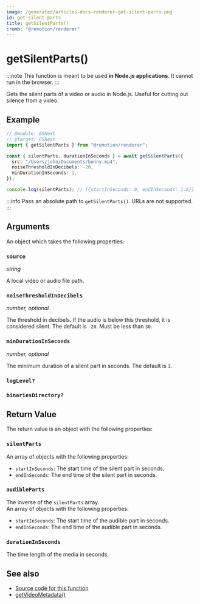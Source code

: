```yaml
---
image: /generated/articles-docs-renderer-get-silent-parts.png
id: get-silent-parts
title: getSilentParts()
crumb: "@remotion/renderer"
---
```


<YouTube
  minutes={2}
  href="https://www.youtube.com/watch?v=OHrvTMgiXWc"
  thumb="https://i.ytimg.com/vi/OHrvTMgiXWc/hqdefault.jpg?sqp=-oaymwEcCNACELwBSFXyq4qpAw4IARUAAIhCGAFwAcABBg==&rs=AOn4CLC35vhR28KkxA7Bxr5XRqbIsMxe3g"
  title="Remove silence from videos programmatically"
/>

# getSilentParts()<AvailableFrom v="4.0.18" />

:::note
This function is meant to be used **in Node.js applications**. It cannot run in the browser.
:::

Gets the silent parts of a video or audio in Node.js. Useful for cutting out silence from a video.

## Example

```ts twoslash title="silent-parts.mjs"
// @module: ESNext
// @target: ESNext
import { getSilentParts } from "@remotion/renderer";

const { silentParts, durationInSeconds } = await getSilentParts({
  src: "/Users/john/Documents/bunny.mp4",
  noiseThresholdInDecibels: -20,
  minDurationInSeconds: 1,
});

console.log(silentParts); // [{startInSeconds: 0, endInSeconds: 1.5}]
```

:::info
Pass an absolute path to `getSilentParts()`. URLs are not supported.
:::

## Arguments

An object which takes the following properties:

### `source`

_string_

A local video or audio file path.

### `noiseThresholdInDecibels`

_number, optional_

The threshold in decibels. If the audio is below this threshold, it is considered silent. The default is `-20`. Must be less than `30`.

### `minDurationInSeconds`

_number, optional_

The minimum duration of a silent part in seconds. The default is `1`.

### `logLevel?`

<Options id="log"/>

### `binariesDirectory?`<AvailableFrom v="4.0.120" />

<Options id="binaries-directory" />

## Return Value

The return value is an object with the following properties:

### `silentParts`

An array of objects with the following properties:

- `startInSeconds`: The start time of the silent part in seconds.
- `endInSeconds`: The end time of the silent part in seconds.

### `audibleParts`

The inverse of the `silentParts` array.  
An array of objects with the following properties:

- `startInSeconds`: The start time of the audible part in seconds.
- `endInSeconds`: The end time of the audible part in seconds.

### `durationInSeconds`

The time length of the media in seconds.

## See also

- [Source code for this function](https://github.com/remotion-dev/remotion/blob/main/packages/renderer/src/get-silent-parts.ts)
- [getVideoMetadata()](/docs/renderer/get-video-metadata)
